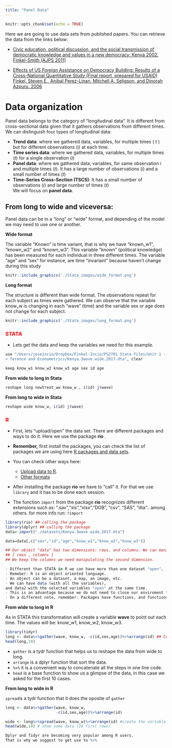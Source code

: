 ```yaml
---
title: "Panel Data"
---
```


```r
knitr::opts_chunk$set(echo = TRUE)
```


Here we are going to use data sets from published papers. You can retrieve the data from the links below:

- [Civic education, political discussion, and the social transmission of democratic knowledge and values in a new democracy: Kenya 2002. Finkel-Smith (AJPS 2011)](https://www.polisci.pitt.edu/sites/default/files/FinkelSmith.CivicEducationPoliticalDiscussion.pdf "Article")

- [Effects of US Foreign Assistance on Democracy Building: Results of a Cross-National Quantitative Study (Final report, prepared for USAID) Finkel, Steven E., Anibal Perez-Linan, Mitchell A. Seligson, and Dinorah Azpuru. 2006](https://www3.nd.edu/~mcoppedg/crd/USAID_Democracy_Assistance_and_its_Impact_on_Democratization_v34.pdf "Report")

# Data organization <a name="cleaning"></a>

Panel data belongs to the category of "longitudinal data". It is different from cross-sectional data given that it gathers observations from different times. We can distinguish four types of longitudinal data: 

-  **Trend data**: where we gathered data, variables, for multiple times ( $t$ ) but for different observations ($i$) at each time. 
-  **Time series data**: where we gathered data, variables, for multiple times ($t$) for a single observation ($i$)
-  **Panel data**: where we gathered data, variables, for same observation $i$ and multiple times ($t$). It has a large number of observations ($i$) and a small number of times ($t$)
-  **Time-Series Cross-Section (TSCS)**: It has a small number of observations ($i$) and large number of times ($t$)  
We will focus on **panel data**. 

## From long to wide and viceversa: <a name="wide_long"></a>

Panel data can be in a "long" or "wide" format, and depending of the model we may need to use one or another.  

**Wide format**  

The variable "Known" is time variant, that is why we have "known_w1", "known_w2" and "known_w3". This variable "known" (political knowledge) has been measured for each individual in three different times. The variable "age" and "sex" for instance, are time "invariant" because haven't  change during this study

```r
knitr::include_graphics('./Stata_images/wide_format.png')
```

**Long format**

The structure is different than wide format. The observations repeat for each subject as times were gathered. We can observe that the variable know_w is changing in each "wave" (time) and the variable sex or age does not change for each subject.

```r
knitr::include_graphics('./Stata_images/long_format.png')
```


### <span style="color:red">STATA</span>

- Lets get the data and keep the variables we need for this example. 

```r
use "/Users/joseincio/Dropbox/Finkel-Incio/PS2701 Stata Files/Unit 1 -- Causal In
> ference and Econometrics/Kenya.3wave wide.2017.dta", clear

keep know_w1 know_w2 know_w3 age sex id age
```

**From wide to long in Stata**
```r
reshape long newtreat_ww know_w , i(id) j(wave)
```
**From long to wide in Stata** 

```r
reshape wide know_w, i(id) j(wave)
```


### <span style="color:red"> R </span>

  - First, lets "upload/open" the data set. There are different packages and ways to do it. Here we use the package **rio** <a name="rio"></a>. 
  - **Remember,** first install the packages, you can check the list of packages we are using here [R packages and data sets](#packages). 
  - You can check other ways here: 
      - [Upload data to R](https://www.statmethods.net/input/importingdata.html).
      - [Other formats](https://www.statmethods.net/input/importingdata.html)

  - After installing the package **rio** we have to "call" it. For that we use ```library``` and it has to be done each session. 
  
  - The function ```import``` from the package **rio** recognizes different extensions such as: ".sav","xls","xlsx","DOB", "csv", "SAS", "dta".. among others. for more info run: ```?import```

  
```r
library(rio) ## calling the package
library(dplyr) ## calling the package
data<-import("./datasets/Kenya.3wave wide.2017.dta")

data=data[,c("sex","id","age","know_w1","know_w2","know_w3")]

## Our object "data" has two dimensions: rows, and columns. We can manipulate it using brackets
## [ rows , columns ]
## We keep the columns we need manipulating the second dimension. 
```


```r
- Different than STATA in R we can have more than one dataset "open". 
- Remeber: R is an object oriented language.
- An object can be a dataset, a map, an image, etc.
- We can have data (with all the variables), 
and data2 with the selected variables "open" at the same time. 
- This is an advantage because we do not need to close our enviroment to change dataset. 
- On a different note, remember: Packages have functions, and functions have arguments!
```

**From wide to long in R**

As in STATA this transformation will create a variable **wave** to point out each time. The values will be: know_w1, know_w2, know_w3.  

```r
library(tidyr)
long <- data%>%gather(wave, know_w, -c(id,sex,age))%>%arrange(id) ## Collapse the variables know_w1,know_w2,know_w3 in the new variable know_w
head(long,10)
```

- ```gather``` is a tydr function that helps us to reshape the data from wide to long. 
- ```arrange``` is a dplyr function that sort the data. 
- ``` %>% ``` it is a convenient way to concatenate all the steps in one line code. 
- ```head``` is a base function to show us a glimpse of the data, in this case we asked for the first 10 cases. 

**From long to wide in R**

```spread```is a tydr function that it does the oposite of ```gather```

```r
long <- data%>%gather(wave, know_w, 
                      -c(id,sex,age))%>%arrange(id) 

```

```r
wide <- long%>%spread(wave, know_w)%>%arrange(id) #create the variable know_w for each wave and sort the data by id
head(wide,10) # show some data (10 first rows)
```


```r
Dplyr and Tidyr are becoming very popular among R users.
That is why we suggest to get use to %>% 
```

